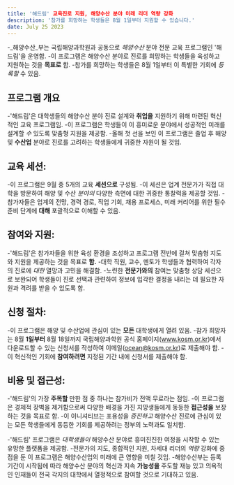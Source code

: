 ```yaml
---
title: '해드림' 교육진로 지원, 해양수산 분야 미래 리더 역량 강화
description: '참가를 희망하는 학생들은 8월 1일부터 지원할 수 있습니다.'
date: July 25 2023
---
```

-_해양수산_부는 국립해양과학원과 공동으로 _해양수산_ 분야 전문 교육 프로그램인 '해드림'을 운영함. 
-이 프로그램은 해양수산 분야로 진로를 희망하는 학생들을 육성하고 지원하는 것을 **목표로** 함. 
-참가를 희망하는 학생들은 8월 1일부터 이 특별한 기회에 _등록할_ 수 있음.

## 프로그램 개요
-'해드림'은 대학생들의 해양수산 분야 진로 설계와 **취업을** 지원하기 위해 마련된 혁신적인 교육 프로그램임. 
-이 프로그램은 학생들이 이 흥미로운 분야에서 성공적인 미래를 설계할 _수_ 있도록 맞춤형 지원을 제공함. 
-올해 첫 선을 보인 이 프로그램은 졸업 후 해양 및 **수산업** 분야로 진로를 고려하는 학생들에게 귀중한 자원이 될 것임.

## 교육 세션:
-이 프로그램은 9월 중 5개의 교육 **세션으로** 구성됨. 
-이 세션은 업계 전문가가 직접 대학을 방문하여 해양 및 수산 _분야의_ 다양한 측면에 대한 귀중한 통찰력을 제공할 것임. 
-참가자들은 업계의 전망, 경력 경로, 직업 기회, 채용 프로세스, 미래 커리어를 위한 필수 준비 단계에 **대해** 포괄적으로 이해할 수 있음.

## 참여와 지원:
-'해드림'은 참가자들을 위한 육성 환경을 조성하고 프로그램 전반에 걸쳐 맞춤형 지도와 지원을 제공하는 것을 목표로 **함.** 
-대학 직원, 교수, 멘토가 학생들과 협력하여 각자의 진로에 _대한_ 열망과 고민을 해결함. 
-노련한 **전문가와의** 참여는 맞춤형 상담 세션으로 보완되어 학생들이 진로 선택과 관련하여 정보에 입각한 결정을 내리는 데 필요한 자원과 격려를 받을 수 있도록 함.

## 신청 절차:
-이 프로그램은 해양 및 수산업에 관심이 있는 **모든** 대학생에게 열려 있음. 
-참가 희망자는 8월 **1일부터** 8월 18일까지 국립해양과학원 공식 홈페이지(www.kosm.or.kr)에서 다운로드할 수 있는 신청서를 작성하여 이메일(ocean@kosm.or.kr)로 제출해야 함. 
-이 혁신적인 기회에 **참여하려면** 지정된 기간 내에 신청서를 제출해야 함.

## 비용 및 접근성:
-'해드림'의 가장 **주목할** 만한 점 중 하나는 참가비가 전액 무료라는 점임. 
-이 프로그램은 경제적 장벽을 제거함으로써 다양한 배경을 가진 지망생들에게 동등한 **접근성을** 보장하는 것을 목표로 함. 
-이 이니셔티브는 포용성을 _증진하고_ 해양수산 진로에 관심이 있는 모든 학생들에게 동등한 기회를 제공하려는 정부의 노력과도 일치함.

-'해드림' 프로그램은 _대학생들이_ 해양수산 분야로 흥미진진한 여정을 시작할 수 있는 유망한 플랫폼을 제공함. 
-전문가의 지도, 종합적인 지원, 차세대 리더의 _역량_ 강화에 중점을 둔 이 프로그램은 해양수산업의 미래에 큰 영향을 미칠 것임. 
-해양수산부는 등록 기간이 시작됨에 따라 해양수산 분야의 혁신과 지속 **가능성을** 주도할 재능 있고 의욕적인 인재들이 전국 각지의 대학에서 열정적으로 참여할 것으로 기대하고 있음. 
